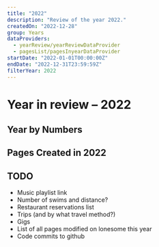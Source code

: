 ```yaml
---
title: "2022"
description: "Review of the year 2022."
createdOn: "2022-12-28"
group: Years
dataProviders:
  - yearReview/yearReviewDataProvider
  - pagesList/pagesInyearDataProvider
startDate: "2022-01-01T00:00:00Z"
endDate: "2022-12-31T23:59:59Z"
filterYear: 2022
---
```



# Year in review – 2022

## Year by Numbers

<EmbeddedWrapper>
  <Wall>
    <CountTiles />
  </Wall>
</EmbeddedWrapper>

## Pages Created in 2022

<PagesList withIndex={true} />

## TODO

- Music playlist link
- Number of swims and distance?
- Restaurant reservations list
- Trips (and by what travel method?)
- Gigs
- List of all pages modified on lonesome this year
- Code commits to github
